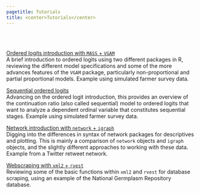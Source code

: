 ```yaml
---
pagetitle: Tutorials
title: <center>Tutorials</center>
---
```


<br>
<br>

[Ordered logits introduction with `MASS` + `VGAM`](ol.partialprop.html)  
A brief introduction to ordered logits using two different packages in R, reviewing the different model specifications and some of the more advances features of the `VGAM` package, particularly non-proportional and partial proportional models. Example using simulated farmer survey data.  

[Sequential ordered logits](ol.sequential.html)  
Advancing on the ordered logit introduction, this provides an overview of the continuation ratio (also called sequential) model to ordered logits that want to analyze a dependent ordinal variable that constitutes sequential stages. Example using simulated farmer survey data.  

[Network introduction with `network` + `igraph`](network.intro.html)  
Digging into the differences in syntax of network packages for descriptives and plotting. This is mainly a comparison of `network` objects and `igraph` objects, and the slightly different approaches to working with these data. Example from a Twitter retweet network.  

[Webscraping with `xml2` + `rvest`](web.scraping.rvest.html)  
Reviewing some of the basic functions within `xml2` and `rvest` for database scraping, using an example of the National Germplasm Repository database.  